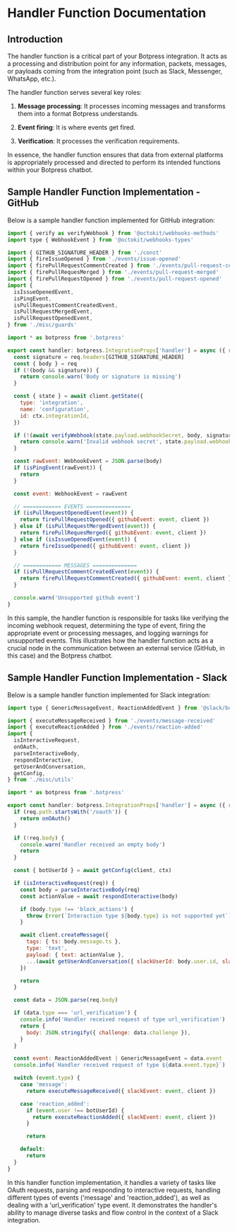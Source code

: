 # Handler Function Documentation

## Introduction

The handler function is a critical part of your Botpress integration. It acts as a processing and distribution point for any information, packets, messages, or payloads coming from the integration point (such as Slack, Messenger, WhatsApp, etc.). 

The handler function serves several key roles:

1. **Message processing**: It processes incoming messages and transforms them into a format Botpress understands.

2. **Event firing**: It is where events get fired.

3. **Verification**: It processes the verification requirements.

In essence, the handler function ensures that data from external platforms is appropriately processed and directed to perform its intended functions within your Botpress chatbot.

## Sample Handler Function Implementation - GitHub

Below is a sample handler function implemented for GitHub integration:

```javascript
import { verify as verifyWebhook } from '@octokit/webhooks-methods'
import type { WebhookEvent } from '@octokit/webhooks-types'

import { GITHUB_SIGNATURE_HEADER } from './const'
import { fireIssueOpened } from './events/issue-opened'
import { firePullRequestCommentCreated } from './events/pull-request-comment-created'
import { firePullRequesMerged } from './events/pull-request-merged'
import { firePullRequestOpened } from './events/pull-request-opened'
import {
  isIssueOpenedEvent,
  isPingEvent,
  isPullRequestCommentCreatedEvent,
  isPullRequestMergedEvent,
  isPullRequestOpenedEvent,
} from './misc/guards'

import * as botpress from '.botpress'

export const handler: botpress.IntegrationProps['handler'] = async ({ req, client, ctx }) => {
  const signature = req.headers[GITHUB_SIGNATURE_HEADER]
  const { body } = req
  if (!(body && signature)) {
    return console.warn('Body or signature is missing')
  }

  const { state } = await client.getState({
    type: 'integration',
    name: 'configuration',
    id: ctx.integrationId,
  })

  if (!(await verifyWebhook(state.payload.webhookSecret, body, signature))) {
    return console.warn('Invalid webhook secret', state.payload.webhookSecret, signature)
  }

  const rawEvent: WebhookEvent = JSON.parse(body)
  if (isPingEvent(rawEvent)) {
    return
  }

  const event: WebhookEvent = rawEvent

  // ============ EVENTS ==============
  if (isPullRequestOpenedEvent(event)) {
    return firePullRequestOpened({ githubEvent: event, client })
  } else if (isPullRequestMergedEvent(event)) {
    return firePullRequesMerged({ githubEvent: event, client })
  } else if (isIssueOpenedEvent(event)) {
    return fireIssueOpened({ githubEvent: event, client })
  }

  // ============ MESSAGES ==============
  if (isPullRequestCommentCreatedEvent(event)) {
    return firePullRequestCommentCreated({ githubEvent: event, client })
  }

  console.warn('Unsupported github event')
}
```

In this sample, the handler function is responsible for tasks like verifying the incoming webhook request, determining the type of event, firing the appropriate event or processing messages, and logging warnings for unsupported events. This illustrates how the handler function acts as a crucial node in the communication between an external service (GitHub, in this case) and the Botpress chatbot.

## Sample Handler Function Implementation - Slack

Below is a sample handler function implemented for Slack integration:

```javascript
import type { GenericMessageEvent, ReactionAddedEvent } from '@slack/bolt'

import { executeMessageReceived } from './events/message-received'
import { executeReactionAdded } from './events/reaction-added'
import {
  isInteractiveRequest,
  onOAuth,
  parseInteractiveBody,
  respondInteractive,
  getUserAndConversation,
  getConfig,
} from './misc/utils'

import * as botpress from '.botpress'

export const handler: botpress.IntegrationProps['handler'] = async ({ req, ctx, client }) => {
  if (req.path.startsWith('/oauth')) {
    return onOAuth()
  }

  if (!req.body) {
    console.warn('Handler received an empty body')
    return
  }

  const { botUserId } = await getConfig(client, ctx)

  if (isInteractiveRequest(req)) {
    const body = parseInteractiveBody(req)
    const actionValue = await respondInteractive(body)

    if (body.type !== 'block_actions') {
      throw Error(`Interaction type ${body.type} is not supported yet`)
    }

    await client.createMessage({
      tags: { ts: body.message.ts },
      type: 'text',
      payload: { text: actionValue },
      ...(await getUserAndConversation({ slackUserId: body.user.id, slackChannelId: body.channel.id }, client)),
    })

    return
  }

  const data = JSON.parse(req.body)

  if (data.type === 'url_verification') {
    console.info('Handler received request of type url_verification')
    return {
      body: JSON.stringify({ challenge: data.challenge }),
    }
  }

  const event: ReactionAddedEvent | GenericMessageEvent = data.event
  console.info(`Handler received request of type ${data.event.type}`)

  switch (event.type) {
    case 'message':
      return executeMessageReceived({ slackEvent: event, client })

    case 'reaction_added':
      if (event.user !== botUserId) {
        return executeReactionAdded({ slackEvent: event, client })
      }

      return

    default:
      return
  }
}
```

In this handler function implementation, it handles a variety of tasks like OAuth requests, parsing and responding to interactive requests, handling different types of events ('message' and 'reaction_added'), as well as dealing with a 'url_verification' type event. It demonstrates the handler's ability to manage diverse tasks and flow control in the context of a Slack integration.